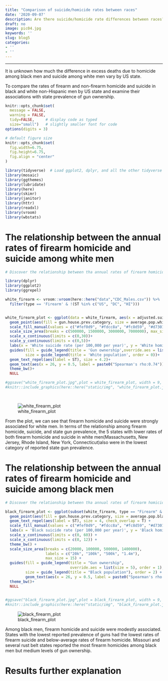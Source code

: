 ```yaml
---
title: "Comparison of suicide/homicide rates between races"
date: '2020-09-07'
description: Are there suicide/homicide rate differences between races?
draft: no
image: pic04.jpg
keywords: ''
slug: blog5
categories:
- ''
- ''
---
```

---

It is unknown how much the difference in excess deaths due to homicide among black men and suicide among white men vary by US state. 

To compare the rates of firearm and non-firearm homicide and suicide in black and white non-Hispanic men by US state and examine their associations with state prevalence of gun ownership.



```r
knitr::opts_chunk$set(
  message = FALSE, 
  warning = FALSE, 
  tidy=FALSE,     # display code as typed
  size="small")   # slightly smaller font for code
options(digits = 3)

# default figure size
knitr::opts_chunk$set(
  fig.width=6.75, 
  fig.height=6.75,
  fig.align = "center"
)
```


```r
library(tidyverse)  # Load ggplot2, dplyr, and all the other tidyverse packages
library(mosaic)
library(ggthemes)
library(lubridate)
library(here)
library(skimr)
library(janitor)
library(httr)
library(readxl)
library(vroom)
library(wbstats)
```

# The relationship between the annual rates of firearm homicide and suicide among white men 

```r
# Discover the relationship between tha annual rates of firearm homicide and suicide among white men

library(dplyr)
library(ggplot2)
library(ggrepel)

white_firearm <- vroom::vroom(here::here("data","CDC_Males.csv")) %>%
  filter(type == 'Firearm' & !(ST %in% c("US", "DC", "HI"))) 


white_firearm_plot <- ggplot(data = white_firearm, aes(x = adjusted.suicide.White, y = adjusted.homicide.White))+
  geom_point(aes(fill = gun.house.prev.category, size = average.pop.white), col = "black", pch = 21, alpha = 0.8)+
  scale_fill_manual(values = c("#fef0d9", "#fdcc8a", "#fc8d59", "#d7301f"))+
  scale_size_area(breaks = c(500000, 1500000, 3000000, 7000000), max_size = 14, labels = c('500k', '1.5m', '3m', '7m'))+
  scale_x_continuous(limits = c(0,30))+
  scale_y_continuous(limits = c(0,5))+
  labs(x = 'White suicide rate (per 100,000 per year)', y = 'White homicide rate (per 100,000 per year)')+
  guides(fill = guide_legend(title = 'Gun ownership',override.aes = list(size = 5), order = 1),
         size = guide_legend(title = 'White population', order = 0))+
  geom_text_repel(aes(label = ST), size = 4.2)+
  geom_text(aes(x = 26, y = 0.5, label = paste0("Spearman's rho:0.74")),check_overlap = TRUE)+
  theme_bw()+
  NULL

#ggsave("white_firearm_plot.jpg",plot = white_firearm_plot, width = 9, height = 7, path = here::here("static/img"))
#knitr::include_graphics(here::here("static/img", "white_firearm_plot.jpg"))

  
```
 
 
![white_firearm_plot](https://raw.githubusercontent.com/ChenSammyChen/markdown-image/master/image/white_firearm_plot.jpg)

From the plot, we can see that firearm homicide and suicide were strongly associated for white men. In terms of the relationship among firearm homicide, suicide, and state gun prevalence, the 5 states with lower rates of both firearm homicide and suicide in white men(Massachusetts, New Jersey, Rhode Island, New York, Connecticut)also were in the lowest category of reported state gun prevalence.



# The relationship between the annual rates of firearm homicide and suicide among black men 

```r
# Discover the relationship between tha annual rates of firearm homicide and suicide among black men

black_firearm_plot <- ggplot(subset(white_firearm, type == "Firearm" & !(ST %in% c("US", "DC"))), aes(x = adjusted.suicide.Black, y = adjusted.homicide.Black)) + 
  geom_point(aes(fill = gun.house.prev.category, size = average.pop.black), col = "black", pch = 21, alpha = 0.9) +
  geom_text_repel(aes(label = ST), size = 4, check_overlap = T) +
  scale_fill_manual(values = c("#fef0d9", "#fdcc8a", "#fc8d59", "#d7301f")) +
  labs(x = 'Black suicide rate (per 100,000 per year)', y = 'Black homicide rate (per 100,000 per year)')+
  scale_y_continuous(limits = c(0, 60)) +
  scale_x_continuous(limits = c(0, 12)) +
  theme_bw() +
  scale_size_area(breaks = c(20000, 100000, 500000, 1400000), 
                  labels = c("20k", "100k", "500k", "1.4m"), 
                  max_size = 15) +
  guides(fill = guide_legend(title = "Gun ownership", 
                             override.aes = list(size = 5), order = 1), 
         size = guide_legend(title = "Black population"), order = 2) + 
         geom_text(aes(x = 26, y = 0.5, label = paste0("Spearman's rho:0.34")), check_overlap = TRUE)+ 
  theme_bw()+
  NULL
 

#ggsave("black_firearm_plot.jpg",plot = black_firearm_plot, width = 9, height = 7, path = here::here("static/img"))
#knitr::include_graphics(here::here("static/img", "black_firearm_plot.jpg"))

```

 
![black_firearm_plot](https://raw.githubusercontent.com/ChenSammyChen/markdown-image/master/image/black_firearm_plot.jpg)

Among black men, firearm homicide and suicide were modestly associated. States with the lowest reported prevalence of guns had the lowest rates of firearm suicide and below-average rates of firearm homicide. Missouri and several rust belt states reported the most firearm homicides among black men but medium levels of gun ownership.

# Results further explanation







